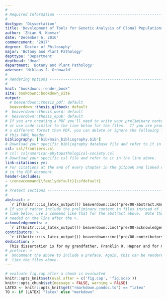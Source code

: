```yaml
---
#
# Required Information --------------------------------------------------------
#
doctype: 'Dissertation' 
title: 'Development of Tools for Genetic Analysis of Clonal Populations and Applications'
author: 'Zhian N. Kamvar'
date: 'December 6, 2016'
commencement: '2017'    
degree: 'Doctor of Philosophy'
major: 'Botany and Plant Pathology'
depttype: 'Department'
depthead: 'Head'
department: 'Botany and Plant Pathology'
advisor: 'Niklaus J. Grünwald'
#
# Rendering Options -----------------------------------------------------------
#
knit: "bookdown::render_book"
site: bookdown::bookdown_site
output: 
  # beaverdown::thesis_pdf: default
  beaverdown::thesis_gitbook: default
#  beaverdown::thesis_word: default
#  beaverdown::thesis_epub: default
# If you are creating a PDF you'll need to write your preliminary content here 
# or use code similar to the line below for the files.  If you are producing in 
# a different format than PDF, you can delete or ignore the following lines in 
# this YAML header.
bibliography: ['bib/main_bibliography.bib']
# Download your specific bibliography database file and refer to it in the line above.
csl: csl/frontiers.csl
# csl: csl/american-phytopathological-society.csl
# Download your specific csl file and refer to it in the line above.
link-citations: yes
# For citations at the end of every chapter in the gitbook and linked citations
# in the PDF document.
header-includes:
- \renewcommand{\familydefault}{\sfdefault}
#
# Pretext sections ------------------------------------------------------------
#
abstract: >
  `r if(knitr:::is_latex_output()) beaverdown::inc("pre/00-abstract.Rmd")`
# If you'd rather include the preliminary content in files instead of inline
# like below, use a command like that for the abstract above.  Note that a tab is 
# needed on the line after the >.
acknowledgements: >
  `r if(knitr:::is_latex_output()) beaverdown::inc("pre/00-acknowledgements.Rmd")`
contributors: > 
  `r if(knitr:::is_latex_output()) beaverdown::inc("pre/00-contributors.Rmd")`
dedication: >
  This dissertation is for my grandfather, Franklin R. Hepner and for my mother, Jane H. Kamvar.
# preface: >  
#  Uncomment the above to include a preface. Again, this can be rendered much
#  like the files above.
---
```



```r
# evaluate fig.cap after a chunk is evaluated
knitr::opts_knit$set(eval.after = c('fig.cap', 'fig.scap'))
knitr::opts_chunk$set(message = FALSE, warning = FALSE)
LATEX <- knitr::opts_knit$get("rmarkdown.pandoc.to") == "latex"
TO <- if (LATEX) "latex" else "markdown"
```
